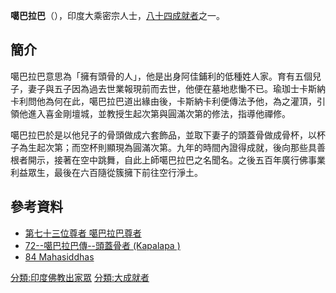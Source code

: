 '''噶巴拉巴'''（{{lang-sa|Kapalapa}}），印度大乘密宗人士，[[八十四大成就者|八十四成就者]]之一。
==簡介==
噶巴拉巴意思為「擁有頭骨的人」，他是出身阿佳鋪利的低種姓人家。育有五個兒子，妻子與五子因為過去世業報現前而去世，他便在墓地悲慟不已。瑜珈士卡斯納卡利問他為何在此，噶巴拉巴道出緣由後，卡斯納卡利便傳法予他，為之灌頂，引領他進入喜金剛壇城，並教授生起次第與圓滿次第的修法，指導他禪修。

噶巴拉巴於是以他兒子的骨頭做成六套飾品，並取下妻子的頭蓋骨做成骨杯，以杯子為生起次第；而空杯則顯現為圓滿次第。九年的時間內證得成就，後向那些具善根者開示，接著在空中跳舞，自此上師噶巴拉巴之名聞名。之後五百年廣行佛事業利益眾生，最後在六百隨從簇擁下前往空行淨土。

==參考資料==
{{reflist}}
*[http://www.lopon.org.tw/teachings/page2_1.aspx?cid=100&lid=101&id=4728 第七十三位尊者 噶巴拉巴尊者]{{Wayback|url=http://www.lopon.org.tw/teachings/page2_1.aspx?cid=100&lid=101&id=4728 |date=20200930004509 }}
*[http://www.karmapa-news.com/page3_8_72.php 72--噶巴拉巴傳--頭蓋骨者 (Kapalapa )]{{dead link|date=2017年12月 |bot=InternetArchiveBot |fix-attempted=yes }}
*[http://www.tsemrinpoche.com/tsem-tulku-rinpoche/buddhas-dharma/vajradhara-and-84-mahasiddhas.html 84 Mahasiddhas]{{Wayback|url=http://www.tsemrinpoche.com/tsem-tulku-rinpoche/buddhas-dharma/vajradhara-and-84-mahasiddhas.html |date=20140905044317 }}
{{84Buddhist}}
[[分類:印度佛教出家眾|分類:印度佛教出家眾]]
[[分類:大成就者|分類:大成就者]]
